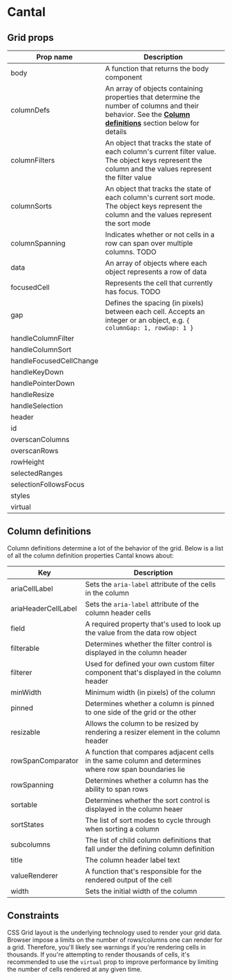
<Meta title="Doc/Guide" />

# Cantal

## Grid props

| Prop name | Description |
|-----------|-------------|
| body      | A function that returns the body component |
| columnDefs | An array of objects containing properties that determine the number of columns and their behavior. See the [**Column definitions**](#column-definitions) section below for details |
| columnFilters | An object that tracks the state of each column's current filter value. The object keys represent the column and the values represent the filter value |
| columnSorts | An object that tracks the state of each column's current sort mode. The object keys represent the column and the values represent the sort mode |
| columnSpanning | Indicates whether or not cells in a row can span over multiple columns. TODO |
| data | An array of objects where each object represents a row of data |
| focusedCell | Represents the cell that currently has focus. TODO
| gap | Defines the spacing (in pixels) between each cell. Accepts an integer or an object, e.g. `{ columnGap: 1, rowGap: 1 }`
| handleColumnFilter | |
| handleColumnSort | |
| handleFocusedCellChange | |
| handleKeyDown | |
| handlePointerDown | |
| handleResize | |
| handleSelection | |
| header | |
| id | |
| overscanColumns | |
| overscanRows | |
| rowHeight | |
| selectedRanges | |
| selectionFollowsFocus | |
| styles | |
| virtual | |

## <a name="column-definitions"></a>Column definitions

Column definitions determine a lot of the behavior of the grid. Below is a list of all the column definition properties Cantal knows about:

| Key | Description |
|-----|-------------|
| ariaCellLabel | Sets the `aria-label` attribute of the cells in the column |
| ariaHeaderCellLabel | Sets the `aria-label` attribute of the column header cells |
| field | A required property that's used to look up the value from the data row object |
| filterable | Determines whether the filter control is displayed in the column header |
| filterer | Used for defined your own custom filter component that's displayed in the column header |
| minWidth | Minimum width (in pixels) of the column
| pinned | Determines whether a column is pinned to one side of the grid or the other |
| resizable | Allows the column to be resized by rendering a resizer element in the column header |
| rowSpanComparator | A function that compares adjacent cells in the same column and determines where row span boundaries lie |
| rowSpanning | Determines whether a column has the ability to span rows |
| sortable | Determines whether the sort control is displayed in the column heaer |
| sortStates | The list of sort modes to cycle through when sorting a column |
| subcolumns | The list of child column definitions that fall under the defining column definition |
| title | The column header label text |
| valueRenderer | A function that's responsible for the rendered output of the cell |
| width | Sets the initial width of the column |

## Constraints

CSS Grid layout is the underlying technology used to render your grid data. Browser impose a limits on the number of rows/columns one can render for a grid. Therefore, you'll likely see warnings if you're rendering cells in thousands. If you're attempting to render thousands of cells, it's recommended to use the `virtual` prop to improve performance by limiting the number of cells rendered at any given time.
